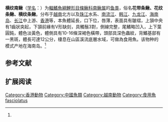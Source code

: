 {{Speciesbox
| name = 横纹南鳅
| status = DD
| status_system = IUCN3.1
| image = 
| genus = Schistura
| species = fasciolatus
| authority = Nichols et Pope, 1927<ref name='id6355'>{{cite web| url =http://www.bioinfo.cn/db05/BjdwSpecies.php?action=view&id=6355| title =横纹南鳅| work =中国动物物种编目数据库| publisher =中国科学院微生物研究所| author =中国科学院动物研究所| accessdate =2009-04-11| deadurl =yes| archiveurl =https://web.archive.org/web/20160305020606/http://www.bioinfo.cn/db05/BjdwSpecies.php?action=view&id=6355| archivedate =2016-03-05}}</ref>
| synonyms = *''Homaloptera fasciolata'',Nichols & Pope, 1927
*''Barbatula fasciolata'',Nichols & Pope, 1927
*''Nemacheilus fasciolatus'',Nichols & Pope, 1927
*''Noemacheilus fasciolatus'',Nichols & Pope, 1927
}}

'''横纹南鳅'''（[[学名|学名]]：{{lang|la|''Schistura fasciolatus''}}）为[[輻鰭魚綱|輻鰭魚綱]][[鯉形目|鯉形目]][[條鳅科|條鳅科]][[南鳅属|南鳅属]]的[[鱼类|鱼类]]，俗名'''花带条鳅、花纹条鳅、横纹条鳅'''。分布于[[越南|越南]]北方以及[[珠江|珠江]]水系、[[南流江|南流江]]、[[韩江|韩江]]、[[九龙江|九龙江]]、[[海南岛|海南岛]]、[[长江|长江]]中上游、[[香港|香港]]等，本魚體延長，口下位，唇薄，表面具有皺褶，上頷中央有1齒狀突起，下頷前緣有V形缺刻，具觸鬚3對，側線完整，尾鰭略凹入，上下葉圓鈍，體色淡黃色，體側具有10-16條深褐色橫帶，頭部具深色蟲紋，背鰭基部有一黑斑，體長可達12公分，棲息在山區溪流底層水域，可做為食用魚。该物种的模式产地在海南岛。<ref name='id6355'/>

== 参考文献 ==
{{reflist}}

== 扩展阅读 ==
{{refbegin}}
{{wikispecies-inline|Schistura fasciolatus|横纹南鳅}}
{{refend}}

[[Category:香港動物|Category:香港動物]]
[[Category:中國魚類|Category:中國魚類]]
[[Category:越南動物|Category:越南動物]]
[[Category:食用魚|Category:食用魚]]
[[Category:南鳅属|fasciolatus]]


{{鯉形目小作品}}